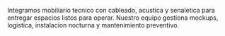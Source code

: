 ﻿---
slug: mobiliario
nombre: Mobiliario especializado
resumen: Silleria, mesas, archivos moviles y soluciones a medida para espacios corporativos, salud y educacion.
beneficios:
  - Ergonomia certificada con programas de asesoria postural.
  - Configuraciones modulares que escalan con el crecimiento del equipo.
  - Garantias extendidas y servicio de postventa local.
specs:
  - key: Normativas
    value: ANSI/BIFMA X5.1, ISO 9241, certificaciones GREENGUARD.
  - key: Garantia
    value: 5 - 12 años segun fabricante y linea.
  - key: Materiales
    value: Laminados de alto transito, maderas certificadas FSC, metal pintado.
aplicaciones:
  - Oficinas corporativas y coworking
  - Clinicas y hospitales
  - Universidades y colegios
  - Centros de control y call centers
  - Areas de espera de alto trafico
descargas:
  - label: Portafolio de mobiliario SG
    href: /descargas/CATALOGO-SG-2024.pdf
imagenes:
  - src: /images/familias/mobiliario-1.jpg
    alt: Estaciones colaborativas con mobiliario ergonomico
---

Integramos mobiliario tecnico con cableado, acustica y senaletica para entregar espacios listos para operar. Nuestro equipo gestiona mockups, logistica, instalacion nocturna y mantenimiento preventivo.
